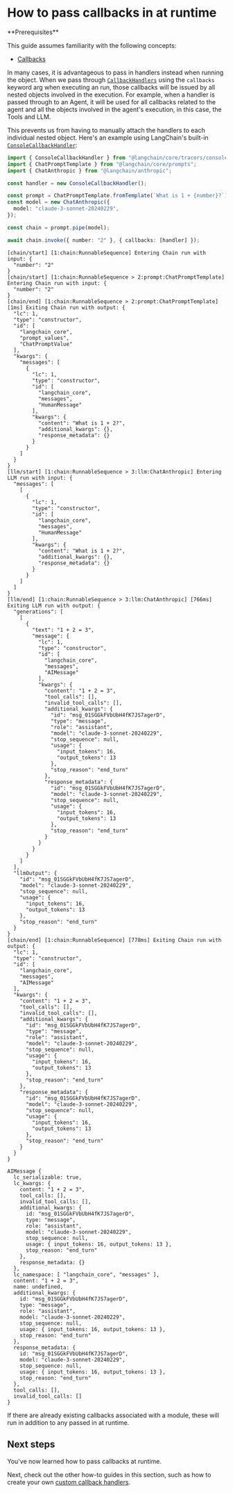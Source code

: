 # How to pass callbacks in at runtime

<Info>
**Prerequisites**


This guide assumes familiarity with the following concepts:

- [Callbacks](/oss/python/concepts/callbacks)

</Info>

In many cases, it is advantageous to pass in handlers instead when running the object. When we pass through [`CallbackHandlers`](https://api.js.langchain.com/interfaces/langchain_core.callbacks_base.CallbackHandlerMethods.html) using the `callbacks` keyword arg when executing an run, those callbacks will be issued by all nested objects involved in the execution. For example, when a handler is passed through to an Agent, it will be used for all callbacks related to the agent and all the objects involved in the agent's execution, in this case, the Tools and LLM.

This prevents us from having to manually attach the handlers to each individual nested object. Here's an example using LangChain's built-in [`ConsoleCallbackHandler`](https://api.js.langchain.com/classes/langchain_core.tracers_console.ConsoleCallbackHandler.html):


```typescript
import { ConsoleCallbackHandler } from "@langchain/core/tracers/console";
import { ChatPromptTemplate } from "@langchain/core/prompts";
import { ChatAnthropic } from "@langchain/anthropic";

const handler = new ConsoleCallbackHandler();

const prompt = ChatPromptTemplate.fromTemplate(`What is 1 + {number}?`);
const model = new ChatAnthropic({
  model: "claude-3-sonnet-20240229",
});

const chain = prompt.pipe(model);

await chain.invoke({ number: "2" }, { callbacks: [handler] });
```
```output
[chain/start] [1:chain:RunnableSequence] Entering Chain run with input: {
  "number": "2"
}
[chain/start] [1:chain:RunnableSequence > 2:prompt:ChatPromptTemplate] Entering Chain run with input: {
  "number": "2"
}
[chain/end] [1:chain:RunnableSequence > 2:prompt:ChatPromptTemplate] [1ms] Exiting Chain run with output: {
  "lc": 1,
  "type": "constructor",
  "id": [
    "langchain_core",
    "prompt_values",
    "ChatPromptValue"
  ],
  "kwargs": {
    "messages": [
      {
        "lc": 1,
        "type": "constructor",
        "id": [
          "langchain_core",
          "messages",
          "HumanMessage"
        ],
        "kwargs": {
          "content": "What is 1 + 2?",
          "additional_kwargs": {},
          "response_metadata": {}
        }
      }
    ]
  }
}
[llm/start] [1:chain:RunnableSequence > 3:llm:ChatAnthropic] Entering LLM run with input: {
  "messages": [
    [
      {
        "lc": 1,
        "type": "constructor",
        "id": [
          "langchain_core",
          "messages",
          "HumanMessage"
        ],
        "kwargs": {
          "content": "What is 1 + 2?",
          "additional_kwargs": {},
          "response_metadata": {}
        }
      }
    ]
  ]
}
[llm/end] [1:chain:RunnableSequence > 3:llm:ChatAnthropic] [766ms] Exiting LLM run with output: {
  "generations": [
    [
      {
        "text": "1 + 2 = 3",
        "message": {
          "lc": 1,
          "type": "constructor",
          "id": [
            "langchain_core",
            "messages",
            "AIMessage"
          ],
          "kwargs": {
            "content": "1 + 2 = 3",
            "tool_calls": [],
            "invalid_tool_calls": [],
            "additional_kwargs": {
              "id": "msg_01SGGkFVbUbH4fK7JS7agerD",
              "type": "message",
              "role": "assistant",
              "model": "claude-3-sonnet-20240229",
              "stop_sequence": null,
              "usage": {
                "input_tokens": 16,
                "output_tokens": 13
              },
              "stop_reason": "end_turn"
            },
            "response_metadata": {
              "id": "msg_01SGGkFVbUbH4fK7JS7agerD",
              "model": "claude-3-sonnet-20240229",
              "stop_sequence": null,
              "usage": {
                "input_tokens": 16,
                "output_tokens": 13
              },
              "stop_reason": "end_turn"
            }
          }
        }
      }
    ]
  ],
  "llmOutput": {
    "id": "msg_01SGGkFVbUbH4fK7JS7agerD",
    "model": "claude-3-sonnet-20240229",
    "stop_sequence": null,
    "usage": {
      "input_tokens": 16,
      "output_tokens": 13
    },
    "stop_reason": "end_turn"
  }
}
[chain/end] [1:chain:RunnableSequence] [778ms] Exiting Chain run with output: {
  "lc": 1,
  "type": "constructor",
  "id": [
    "langchain_core",
    "messages",
    "AIMessage"
  ],
  "kwargs": {
    "content": "1 + 2 = 3",
    "tool_calls": [],
    "invalid_tool_calls": [],
    "additional_kwargs": {
      "id": "msg_01SGGkFVbUbH4fK7JS7agerD",
      "type": "message",
      "role": "assistant",
      "model": "claude-3-sonnet-20240229",
      "stop_sequence": null,
      "usage": {
        "input_tokens": 16,
        "output_tokens": 13
      },
      "stop_reason": "end_turn"
    },
    "response_metadata": {
      "id": "msg_01SGGkFVbUbH4fK7JS7agerD",
      "model": "claude-3-sonnet-20240229",
      "stop_sequence": null,
      "usage": {
        "input_tokens": 16,
        "output_tokens": 13
      },
      "stop_reason": "end_turn"
    }
  }
}
```


```output
AIMessage {
  lc_serializable: true,
  lc_kwargs: {
    content: "1 + 2 = 3",
    tool_calls: [],
    invalid_tool_calls: [],
    additional_kwargs: {
      id: "msg_01SGGkFVbUbH4fK7JS7agerD",
      type: "message",
      role: "assistant",
      model: "claude-3-sonnet-20240229",
      stop_sequence: null,
      usage: { input_tokens: 16, output_tokens: 13 },
      stop_reason: "end_turn"
    },
    response_metadata: {}
  },
  lc_namespace: [ "langchain_core", "messages" ],
  content: "1 + 2 = 3",
  name: undefined,
  additional_kwargs: {
    id: "msg_01SGGkFVbUbH4fK7JS7agerD",
    type: "message",
    role: "assistant",
    model: "claude-3-sonnet-20240229",
    stop_sequence: null,
    usage: { input_tokens: 16, output_tokens: 13 },
    stop_reason: "end_turn"
  },
  response_metadata: {
    id: "msg_01SGGkFVbUbH4fK7JS7agerD",
    model: "claude-3-sonnet-20240229",
    stop_sequence: null,
    usage: { input_tokens: 16, output_tokens: 13 },
    stop_reason: "end_turn"
  },
  tool_calls: [],
  invalid_tool_calls: []
}
```


If there are already existing callbacks associated with a module, these will run in addition to any passed in at runtime.

## Next steps

You've now learned how to pass callbacks at runtime.

Next, check out the other how-to guides in this section, such as how to create your own [custom callback handlers](/oss/python/how-to/custom_callbacks).
